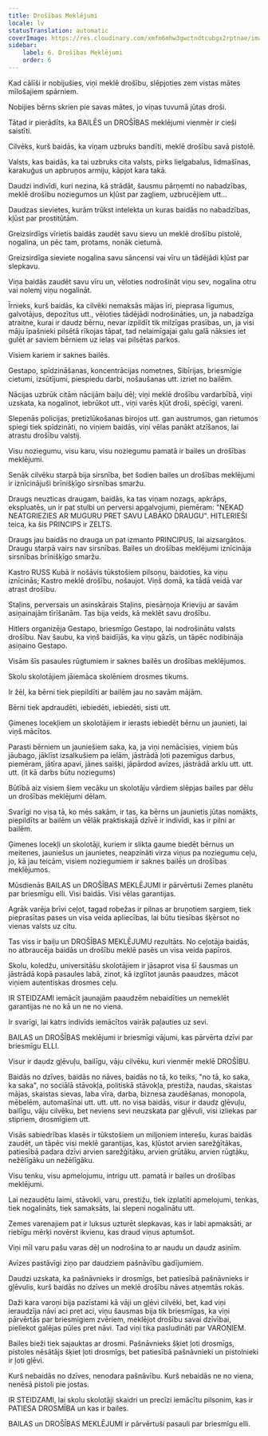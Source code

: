 ```yaml
---
title: Drošības Meklējumi
locale: lv
statusTranslation: automatic
coverImage: https://res.cloudinary.com/xmfm6mhw3gwctndtcubgx2rptnae/image/upload/v1740337243/small_cover_educacion_fundamental_a051170f1c.webp
sidebar:
    label: 6. Drošības Meklējumi
    order: 6
---
```

Kad cālīši ir nobijušies, viņi meklē drošību, slēpjoties zem vistas mātes mīlošajiem spārniem.

Nobijies bērns skrien pie savas mātes, jo viņas tuvumā jūtas droši.

Tātad ir pierādīts, ka BAILĒS un DROŠĪBAS meklējumi vienmēr ir cieši saistīti.

Cilvēks, kurš baidās, ka viņam uzbruks bandīti, meklē drošību savā pistolē.

Valsts, kas baidās, ka tai uzbruks cita valsts, pirks lielgabalus, lidmašīnas, karakuģus un apbruņos armiju, kāpjot kara takā.

Daudzi indivīdi, kuri nezina, kā strādāt, šausmu pārņemti no nabadzības, meklē drošību noziegumos un kļūst par zagļiem, uzbrucējiem utt...

Daudzas sievietes, kurām trūkst intelekta un kuras baidās no nabadzības, kļūst par prostitūtām.

Greizsirdīgs vīrietis baidās zaudēt savu sievu un meklē drošību pistolē, nogalina, un pēc tam, protams, nonāk cietumā.

Greizsirdīga sieviete nogalina savu sāncensi vai vīru un tādējādi kļūst par slepkavu.

Viņa baidās zaudēt savu vīru un, vēloties nodrošināt viņu sev, nogalina otru vai nolemj viņu nogalināt.

Īrnieks, kurš baidās, ka cilvēki nemaksās mājas īri, pieprasa līgumus, galvotājus, depozītus utt., vēloties tādējādi nodrošināties, un, ja nabadzīga atraitne, kurai ir daudz bērnu, nevar izpildīt tik milzīgas prasības, un, ja visi māju īpašnieki pilsētā rīkojas tāpat, tad nelaimīgajai galu galā nāksies iet gulēt ar saviem bērniem uz ielas vai pilsētas parkos.

Visiem kariem ir saknes bailēs.

Gestapo, spīdzināšanas, koncentrācijas nometnes, Sibīrijas, briesmīgie cietumi, izsūtījumi, piespiedu darbi, nošaušanas utt. izriet no bailēm.

Nācijas uzbrūk citām nācijām baiļu dēļ; viņi meklē drošību vardarbībā, viņi uzskata, ka nogalinot, iebrūkot utt., viņi varēs kļūt droši, spēcīgi, vareni.

Slepenās policijas, pretizlūkošanas birojos utt. gan austrumos, gan rietumos spiegi tiek spīdzināti, no viņiem baidās, viņi vēlas panākt atzīšanos, lai atrastu drošību valstij.

Visu noziegumu, visu karu, visu noziegumu pamatā ir bailes un drošības meklējumi.

Senāk cilvēku starpā bija sirsnība, bet šodien bailes un drošības meklējumi ir iznīcinājuši brīnišķīgo sirsnības smaržu.

Draugs neuzticas draugam, baidās, ka tas viņam nozags, apkrāps, ekspluatēs, un ir pat stulbi un perversi apgalvojumi, piemēram: "NEKAD NEATGRIEZIES AR MUGURU PRET SAVU LABĀKO DRAUGU". HITLERIEŠI teica, ka šis PRINCIPS ir ZELTS.

Draugs jau baidās no drauga un pat izmanto PRINCIPUS, lai aizsargātos. Draugu starpā vairs nav sirsnības. Bailes un drošības meklējumi iznīcināja sirsnības brīnišķīgo smaržu.

Kastro RUSS Kubā ir nošāvis tūkstošiem pilsoņu, baidoties, ka viņu iznīcinās; Kastro meklē drošību, nošaujot. Viņš domā, ka tādā veidā var atrast drošību.

Staļins, perversais un asinskārais Staļins, piesārņoja Krieviju ar savām asiņainajām tīrīšanām. Tas bija veids, kā meklēt savu drošību.

Hitlers organizēja Gestapo, briesmīgo Gestapo, lai nodrošinātu valsts drošību. Nav šaubu, ka viņš baidījās, ka viņu gāzīs, un tāpēc nodibināja asiņaino Gestapo.

Visām šīs pasaules rūgtumiem ir saknes bailēs un drošības meklējumos.

Skolu skolotājiem jāiemāca skolēniem drosmes tikums.

Ir žēl, ka bērni tiek piepildīti ar bailēm jau no savām mājām.

Bērni tiek apdraudēti, iebiedēti, iebiedēti, sisti utt.

Ģimenes locekļiem un skolotājiem ir ierasts iebiedēt bērnu un jaunieti, lai viņš mācītos.

Parasti bērniem un jauniešiem saka, ka, ja viņi nemācīsies, viņiem būs jāubago, jāklīst izsalkušiem pa ielām, jāstrādā ļoti pazemīgus darbus, piemēram, jātīra apavi, jānes saišķi, jāpārdod avīzes, jāstrādā arklu utt. utt. utt. (it kā darbs būtu noziegums)

Būtībā aiz visiem šiem vecāku un skolotāju vārdiem slēpjas bailes par dēlu un drošības meklējumi dēlam.

Svarīgi no visa tā, ko mēs sakām, ir tas, ka bērns un jaunietis jūtas nomākts, piepildīts ar bailēm un vēlāk praktiskajā dzīvē ir indivīdi, kas ir pilni ar bailēm.

Ģimenes locekļi un skolotāji, kuriem ir slikta gaume biedēt bērnus un meitenes, jauniešus un jaunietes, neapzināti virza viņus pa noziegumu ceļu, jo, kā jau teicām, visiem noziegumiem ir saknes bailēs un drošības meklējumos.

Mūsdienās BAILAS un DROŠĪBAS MEKLĒJUMI ir pārvērtuši Zemes planētu par briesmīgu elli. Visi baidās. Visi vēlas garantijas.

Agrāk varēja brīvi ceļot, tagad robežas ir pilnas ar bruņotiem sargiem, tiek pieprasītas pases un visa veida apliecības, lai būtu tiesības šķērsot no vienas valsts uz citu.

Tas viss ir baiļu un DROŠĪBAS MEKLĒJUMU rezultāts. No ceļotāja baidās, no atbraucēja baidās un drošību meklē pasēs un visa veida papīros.

Skolu, koledžu, universitāšu skolotājiem ir jāsaprot visa šī šausmas un jāstrādā kopā pasaules labā, zinot, kā izglītot jaunās paaudzes, mācot viņiem autentiskas drosmes ceļu.

IR STEIDZAMI iemācīt jaunajām paaudzēm nebaidīties un nemeklēt garantijas ne no kā un ne no viena.

Ir svarīgi, lai katrs indivīds iemācītos vairāk paļauties uz sevi.

BAILAS un DROŠĪBAS meklējumi ir briesmīgi vājumi, kas pārvērta dzīvi par briesmīgu ELLI.

Visur ir daudz gļēvuļu, bailīgu, vāju cilvēku, kuri vienmēr meklē DROŠĪBU.

Baidās no dzīves, baidās no nāves, baidās no tā, ko teiks, "no tā, ko saka, ka saka", no sociālā stāvokļa, politiskā stāvokļa, prestiža, naudas, skaistas mājas, skaistas sievas, laba vīra, darba, biznesa zaudēšanas, monopola, mēbelēm, automašīnai utt. utt. utt. no visa baidās, visur ir daudz gļēvuļu, bailīgu, vāju cilvēku, bet neviens sevi neuzskata par gļēvuli, visi izliekas par stipriem, drosmīgiem utt.

Visās sabiedrības klasēs ir tūkstošiem un miljoniem interešu, kuras baidās zaudēt, un tāpēc visi meklē garantijas, kas, kļūstot arvien sarežģītākas, patiesībā padara dzīvi arvien sarežģītāku, arvien grūtāku, arvien rūgtāku, nežēlīgāku un nežēlīgāku.

Visu tenku, visu apmelojumu, intrigu utt. pamatā ir bailes un drošības meklējumi.

Lai nezaudētu laimi, stāvokli, varu, prestižu, tiek izplatīti apmelojumi, tenkas, tiek nogalināts, tiek samaksāts, lai slepeni nogalinātu utt.

Zemes varenajiem pat ir luksus uzturēt slepkavas, kas ir labi apmaksāti, ar riebīgu mērķi novērst ikvienu, kas draud viņus aptumšot.

Viņi mīl varu pašu varas dēļ un nodrošina to ar naudu un daudz asinīm.

Avīzes pastāvīgi ziņo par daudziem pašnāvību gadījumiem.

Daudzi uzskata, ka pašnāvnieks ir drosmīgs, bet patiesībā pašnāvnieks ir gļēvulis, kurš baidās no dzīves un meklē drošību nāves atņemtās rokās.

Daži kara varoņi bija pazīstami kā vāji un gļēvi cilvēki, bet, kad viņi ieraudzīja nāvi aci pret aci, viņu šausmas bija tik briesmīgas, ka viņi pārvērtās par briesmīgiem zvēriem, meklējot drošību savai dzīvībai, pieliekot galējas pūles pret nāvi. Tad viņi tika pasludināti par VAROŅIEM.

Bailes bieži tiek sajauktas ar drosmi. Pašnāvnieks šķiet ļoti drosmīgs, pistoles nēsātājs šķiet ļoti drosmīgs, bet patiesībā pašnāvnieki un pistolnieki ir ļoti gļēvi.

Kurš nebaidās no dzīves, nenodara pašnāvību. Kurš nebaidās ne no viena, nenēsā pistoli pie jostas.

IR STEIDZAMI, lai skolu skolotāji skaidri un precīzi iemācītu pilsonim, kas ir PATIESA DROSMĪBA un kas ir bailes.

BAILAS un DROŠĪBAS MEKLĒJUMI ir pārvērtuši pasauli par briesmīgu elli.

